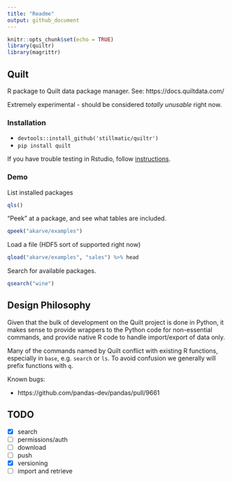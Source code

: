 ```yaml
---
title: "Readme"
output: github_document
---
```


```r
knitr::opts_chunk$set(echo = TRUE)
library(quiltr)
library(magrittr)
```

## Quilt

R package to Quilt data package manager. See: https://docs.quiltdata.com/

Extremely experimental - should be considered *totally unusable* right now.

### Installation

* `devtools::install_github('stillmatic/quiltr')`
* `pip install quilt`
<!-- * `devtools::install_github('apache/spark', ref='master', subdir='R/pkg')` -->

If you have trouble testing in Rstudio, follow [instructions](https://stackoverflow.com/questions/31121645/rstudio-shows-a-different-path-variable).

### Demo

List installed packages

```r
qls()
```

"Peek" at a package, and see what tables are included.

```r
qpeek("akarve/examples")
```

Load a file (HDF5 sort of supported right now)

```r
qload("akarve/examples", "sales") %>% head
```

Search for available packages.

```r
qsearch("wine")
```

## Design Philosophy

Given that the bulk of development on the Quilt project is done in Python, it makes sense to provide wrappers to the Python code for non-essential commands, and provide native R code to handle import/export of data only.

Many of the commands named by Quilt conflict with existing R functions, especially in `base`, e.g. `search` or `ls`. To avoid confusion we generally will prefix functions with `q`. 

Known bugs:

* https://github.com/pandas-dev/pandas/pull/9661


## TODO

* [X] search
* [ ] permissions/auth
* [ ] download
* [ ] push
* [X] versioning
* [ ] import and retrieve 
